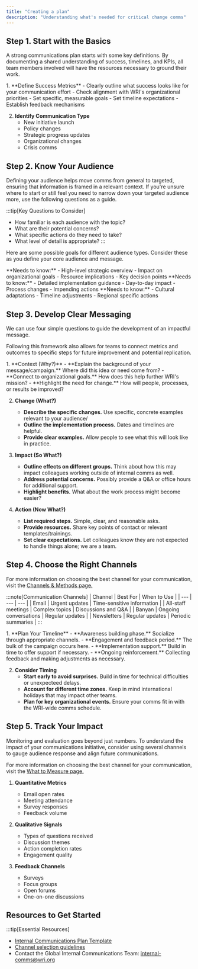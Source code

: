 ```yaml
---
title: "Creating a plan"
description: "Understanding what's needed for critical change comms"
---
```



## Step 1. Start with the Basics

A strong communications plan starts with some key definitions. By documenting a shared understanding of success, timelines, and KPIs, all team members involved will have the resources necessary to ground their work.

<Steps>
1. **Define Success Metrics**
   - Clearly outline what success looks like for your communication effort
   - Check alignment with WRI's organizational priorities
   - Set specific, measurable goals
   - Set timeline expectations
   - Establish feedback mechanisms

2. **Identify Communication Type**
   - New initiative launch
   - Policy changes
   - Strategic progress updates
   - Organizational changes
   - Crisis comms
</Steps>

## Step 2. Know Your Audience

Defining your audience helps move comms from general to targeted, ensuring that information is framed in a relevant context. If you're unsure where to start or still feel you need to narrow down your targeted audience more, use the following questions as a guide.

:::tip[Key Questions to Consider]
- How familiar is each audience with the topic?
- What are their potential concerns?
- What specific actions do they need to take?
- What level of detail is appropriate?
:::

Here are some possible goals for different audience types. Consider these as you define your core audience and message.

<Tabs>
  <TabItem label="Senior Leadership">
  **Needs to know:**
    - High-level strategic overview
    - Impact on organizational goals
    - Resource implications
    - Key decision points
  </TabItem>
  <TabItem label="Program Staff">
    **Needs to know:**
    - Detailed implementation guidance
    - Day-to-day impact
    - Process changes
    - Impending actions
  </TabItem>
  <TabItem label="Regional Offices">
    **Needs to know:**
    - Cultural adaptations
    - Timeline adjustments
    - Regional specific actions
  </TabItem>
</Tabs>



## Step 3. Develop Clear Messaging

We can use four simple questions to guide the development of an impactful message. 

Following this framework also allows for teams to connect metrics and outcomes to specific steps for future improvement and potential replication.

<Steps>
1. **Context (Why?)**
   - **Explain the background of your message/campaign.** Where did this idea or need come from?
   - **Connect to organizational goals.** How does this help further WRI's mission?
   - **Highlight the need for change.** How will people, processes, or results be improved?

2. **Change (What?)**
   - **Describe the specific changes.** Use specific, concrete examples relevant to your audience/
   - **Outline the implementation process.** Dates and timelines are helpful.
   - **Provide clear examples.** Allow people to see what this will look like in practice.

3. **Impact (So What?)**
   - **Outline effects on different groups.** Think about how this may impact colleagues working outside of internal comms as well.
   - **Address potential concerns.** Possibly provide a Q&A or office hours for additional support.
   - **Highlight benefits.** What about the work process might become easier?

4. **Action (Now What?)**
   - **List required steps.** Simple, clear, and reasonable asks.
   - **Provide resources.** Share key points of contact or relevant templates/trainings.
   - **Set clear expectations.** Let colleagues know they are not expected to handle things alone; we are a team.
</Steps>

## Step 4. Choose the Right Channels

For more information on choosing the best channel for your communication, visit the [Channels & Methods page.]()

:::note[Communication Channels]
| Channel | Best For | When to Use |
| --- | --- | --- |
| Email | Urgent updates | Time-sensitive information |
| All-staff meetings | Complex topics | Discussions and Q&A |
| Banyan | Ongoing conversations | Regular updates |
| Newsletters | Regular updates | Periodic summaries |
:::

<Steps>
1. **Plan Your Timeline**
   - **Awareness building phase.** Socialize through appropriate channels.
   - **Engagement and feedback period.** The bulk of the campaign occurs here.
   - **Implementation support.** Build in time to offer support if necessary.
   - **Ongoing reinforcement.** Collecting feedback and making adjustments as necessary.

2. **Consider Timing**
   - **Start early to avoid surprises.** Build in time for technical difficulties or unexpecteed delays.
   - **Account for different time zones.** Keep in mind international holidays that may impact other teams.
   - **Plan for key organizational events.** Ensure your comms fit in with the WRI-wide comms schedule.

</Steps>

## Step 5. Track Your Impact

Monitoring and evaluation goes beyond just numbers. To understand the impact of your communications initiative, consider using several channels to gauge audience response and align future communications.

For more information on choosing the best channel for your communication, visit the [What to Measure page.]()

<Steps>

1. **Quantitative Metrics**
   - Email open rates
   - Meeting attendance
   - Survey responses
   - Feedback volume

2. **Qualitative Signals**
   - Types of questions received
   - Discussion themes
   - Action completion rates
   - Engagement quality

3. **Feedback Channels**
   - Surveys
   - Focus groups
   - Open forums
   - One-on-one discussions
</Steps>

## Resources to Get Started

:::tip[Essential Resources]
- [Internal Communications Plan Template](https://docs.google.com/document/d/1ucjVB-3Idt87UGrGBSJzjTVurjRzy_toDMT2t00YjxE/edit?tab=t.0)
- [Channel selection guidelines]()
- Contact the Global Internal Communications Team: [internal-comms@wri.org](mailto:internal-comms@wri.org)
